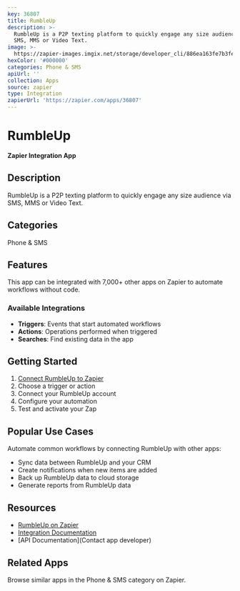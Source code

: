 ```yaml
---
key: 36807
title: RumbleUp
description: >-
  RumbleUp is a P2P texting platform to quickly engage any size audience via
  SMS, MMS or Video Text.
image: >-
  https://zapier-images.imgix.net/storage/developer_cli/886ea163fe7b3feb86185a18a05b2c33.png?auto=format%2Ccompress&ixlib=python-3.0.0&q=50
hexColor: '#000000'
categories: Phone & SMS
apiUrl: ''
collection: Apps
source: zapier
type: Integration
zapierUrl: 'https://zapier.com/apps/36807'
---
```

# RumbleUp

**Zapier Integration App**

## Description

RumbleUp is a P2P texting platform to quickly engage any size audience via SMS, MMS or Video Text.

## Categories

Phone & SMS

## Features

This app can be integrated with 7,000+ other apps on Zapier to automate workflows without code.

### Available Integrations

- **Triggers**: Events that start automated workflows
- **Actions**: Operations performed when triggered
- **Searches**: Find existing data in the app

## Getting Started

1. [Connect RumbleUp to Zapier](https://zapier.com/apps/36807)
2. Choose a trigger or action
3. Connect your RumbleUp account
4. Configure your automation
5. Test and activate your Zap

## Popular Use Cases

Automate common workflows by connecting RumbleUp with other apps:

- Sync data between RumbleUp and your CRM
- Create notifications when new items are added
- Back up RumbleUp data to cloud storage
- Generate reports from RumbleUp data

## Resources

- [RumbleUp on Zapier](https://zapier.com/apps/36807)
- [Integration Documentation](https://zapier.com/apps/36807/integrations)
- [API Documentation](Contact app developer)

## Related Apps

Browse similar apps in the Phone & SMS category on Zapier.
